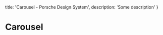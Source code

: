 
  title: 'Carousel - Porsche Design System',
  description: 'Some description'
}

# Carousel <ComponentStatus tagName="p-carousel"></ComponentStatus>
